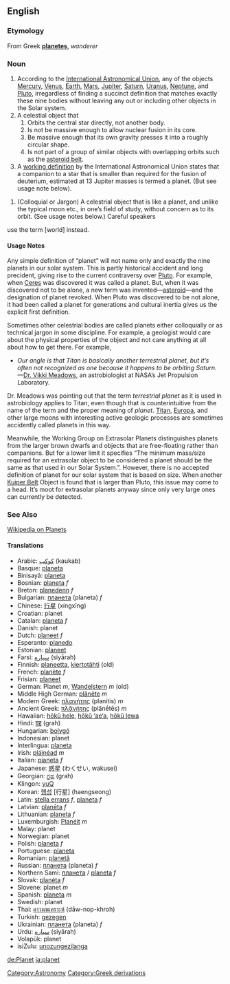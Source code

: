 ==English==

===Etymology===
From Greek '''[[planetes]]''', ''wanderer''

===Noun===
#According to the [http://www.iau.org/ International Astronomical Union], any of the objects [[Mercury]], [[Venus]], [[Earth]], [[Mars]], [[Jupiter]], [[Saturn]], [[Uranus]], [[Neptune]], and [[Pluto]], irregardless of finding a succinct definition that matches exactly these nine bodies without leaving any out or including other objects in the Solar system.
#A celestial object that
## Orbits the central star directly, not another body.
## Is not be massive enough to allow nuclear fusion in its core.
## Be massive enough that its own gravity presses it into a roughly circular shape.
## Is not part of a group of similar objects with overlapping orbits such as the [[asteroid belt]].
#A [http://www.ciw.edu/IAU/div3/wgesp/definition.html working definition] by the International Astronomical Union states that a companion to a star that is smaller than required for the fusion of deuterium, estimated at 13 Jupiter masses is termed a planet.  (But see usage note below).

#(Colloquial or Jargon) A celestrial object that is like a planet, and unlike the typical moon etc., in one&rsquo;s field of study, without concern as to its orbit.  (See usage notes below.)  Careful speakers
use the term [world] instead.



              <!-- Careful not to be an encyclopedia:
stick with how people use the word planet, not
with the history etc.  Obviously this does tie
into what a planet _is_, since that is the
word's meaning!  But, here I discuss quibbling 
and contravery of the _word_, not the object
itself.  So it belongs here, not Wikipedia. -->




====Usage Notes====
Any simple definition of &ldquo;planet&rdquo; will not name only and exactly the nine planets in our solar system.  This is partly historical accident and long precident, giving rise to the current contraversy over [[Pluto]].  For example, when [[Ceres]] was discovered it was called a planet.  But, when it was discovered not to be alone, a new term was invented&mdash;[[asteroid]]&mdash;and the designation of planet revoked.  When Pluto was discovered to be not alone, it had been called a planet for generations and cultural inertia gives us the explicit first definition.

Sometimes other celestrial bodies are called planets either colloquially or as technical jargon in some discipline.  For example, a geologist would care about the physical properties of the object and not care anything at all about how to get there.  For example,

*''Our angle is that Titan is basically another terrestrial planet, but it&rsquo;s often not recognized as one because it happens to be orbiting Saturn.'' &mdash;[http://www.spacedaily.com/news/saturn-titan-04o.html Dr. Vikki Meadows], an astrobiologist at NASA&rsquo;s Jet Propulsion Laboratory.

Dr. Meadows was pointing out that the term ''terrestrial planet'' as it is used in astrobiology applies to Titan, even though that is counterintuitive from the name of the term and the proper meaning of ''planet''.  [[Titan]], [[Europa]], and other large moons with interesting active geologic processes are sometimes accidently called planets in this way.

Meanwhile, the Working Group on Extrasolar Planets distinguishes planets from the larger brown dwarfs and objects that are free-floating rather than companions.  But for a lower limit it specifies &ldquo;The minimum mass/size required for an extrasolar object to be considered a planet should be the same as that used in our Solar System.&rdquo;.  However, there is no accepted definition of planet for our solar system that is based on size.  When another [[Kuiper Belt]] Object is found that is larger than Pluto, this issue may come to a head.  It&rsquo;s moot for extrasolar planets anyway since only very large ones can currently be detected.

===See Also===
[[w:Planets|Wikipedia on Planets]]



====Translations====
*Arabic: [[كوكب]] (kaukab)
*Basque: [[planeta]]
*Binisayâ: [[planeta]]
*Bosnian: [[planeta]] ''f''
*Breton: [[planedenn]] ''f''
*Bulgarian: [[планета]] (planeta) ''f''
*Chinese: [[行星]] (xíngxīng)
*Croatian: planet
*Catalan: [[planeta]] ''f''
*Danish: planet
*Dutch: [[planeet]] ''f''
*Esperanto: [[planedo]]
*Estonian: [[planeet]]
*Farsi: [[سياره]] (siyārah)
*Finnish: [[planeetta]], [[kiertotähti]] (old)
*French: [[planète]] ''f''
*Frisian: [[planeet]]
*German: Planet ''m'', [[Wandelstern]] ''m'' (old)
*Middle High German{{gmh}}: [[plânête]] ''m''
*Modern Greek: [[πλανήτης]] (planítis) ''m''
*Ancient Greek: [[πλᾰνήτης]] (plănḗtēs) ''m''
*Hawaiian: [[hōkū hele]], [[hōkū ‘ae‘a]], [[hōkū lewa]]
*Hindi: [[ग्रह]] (grah)
*Hungarian: [[bolygó]]
*Indonesian: planet
*Interlingua: [[planeta]]
*Irish: [[pláinéad]] ''m''
*Italian: [[pianeta]] ''f''
*Japanese: [[惑星]] (わくせい, wakusei)
*Georgian: [[ಗ್ರಹ]] (grah)
*Klingon: [[yuQ]]
*Korean: [[행성]] [行星] (haengseong)
*Latin: [[stella errans]] ''f'', [[planeta]] ''f''
*Latvian: [[planēta]] ''f''
*Lithuanian: [[planeta]] ''f''
*Luxemburgish: [[Planéit]] ''m''
*Malay: planet
*Norwegian: planet
*Polish: [[planeta]] ''f''
*Portuguese: [[planeta]]
*Romanian: [[planetă]]
*Russian: [[планета]] (planeta) ''f''
*Northern Sami: [[планета]] / [[planeta]] ''f''
*Slovak: [[planéta]] ''f''
*Slovene: planet ''m''
*Spanish: [[planeta]] ''m''
*Swedish: planet
*Thai: [[ดาวนพเคราะห์]] (dāw-nop-khroh)
*Turkish: [[gezegen]]
*Ukrainian: [[планета]] (planeta) ''f''
*Urdu: [[سياره]] (siyārah)
*Volapük: planet
*isiZulu: [[unozungezilanga]]

[[Category:Astronomy]]

[[de:Planet]]
[[ja:planet]]
[[Category:Greek derivations]]